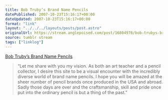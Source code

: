 ```yaml
---
title: Bob Truby’s Brand Name Pencils
datePublished: 2007-10-23T15:16:17+00:00
dateUpdated: 2007-10-23T15:16:17+00:00
format: "link"
layout: "../../../layouts/posts/post.astro"
originalUrl: https://stream.anglepoised.com/post/16804976/bob-trubys-brand-name-pencils
source: tumblr stream
tags: ["linklog"]
---
```


[Bob Truby&#8217;s Brand Name Pencils][1]

> &ldquo;Let me share with you my vision. As both an art teacher and a pencil collector, I desire this site to be a visual encounter with the incredibly diverse world of brand name pencils. I hope you will be amazed at the sheer number of pencil brands once produced in the USA and abroad. Sadly those days are over and the craftsmanship, skill and pride once put into the ordinary pencil is but a thing of the past.&rdquo;

[1]: http://www.brandnamepencils.com/
